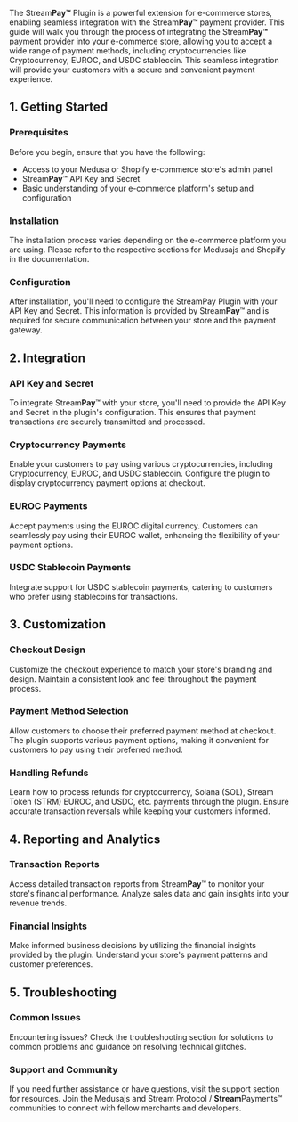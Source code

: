 The Stream**Pay™** Plugin is a powerful extension for e-commerce stores, enabling seamless integration with the Stream**Pay™** payment provider. 
This guide will walk you through the process of integrating the Stream**Pay™** payment provider into your e-commerce store, allowing you to accept a wide range of payment methods, including cryptocurrencies like Cryptocurrency, EUROC, and USDC stablecoin. This seamless integration will provide your customers with a secure and convenient payment experience.

## 1. Getting Started

### Prerequisites

Before you begin, ensure that you have the following:

- Access to your Medusa or Shopify e-commerce store's admin panel
- Stream**Pay**™ API Key and Secret
- Basic understanding of your e-commerce platform's setup and configuration

### Installation
The installation process varies depending on the e-commerce platform you are using. Please refer to the respective sections for Medusajs and Shopify in the documentation.

### Configuration
After installation, you'll need to configure the StreamPay Plugin with your API Key and Secret. This information is provided by Stream**Pay**™ and is required for secure communication between your store and the payment gateway.

## 2. Integration

### API Key and Secret
To integrate Stream**Pay**™ with your store, you'll need to provide the API Key and Secret in the plugin's configuration. This ensures that payment transactions are securely transmitted and processed.

### Cryptocurrency Payments
Enable your customers to pay using various cryptocurrencies, including Cryptocurrency, EUROC, and USDC stablecoin. Configure the plugin to display cryptocurrency payment options at checkout.

### EUROC Payments
Accept payments using the EUROC digital currency. Customers can seamlessly pay using their EUROC wallet, enhancing the flexibility of your payment options.

### USDC Stablecoin Payments
Integrate support for USDC stablecoin payments, catering to customers who prefer using stablecoins for transactions.

## 3. Customization

### Checkout Design
Customize the checkout experience to match your store's branding and design. Maintain a consistent look and feel throughout the payment process.

### Payment Method Selection
Allow customers to choose their preferred payment method at checkout. The plugin supports various payment options, making it convenient for customers to pay using their preferred method.

### Handling Refunds
Learn how to process refunds for cryptocurrency, Solana (SOL), Stream Token (STRM) EUROC, and USDC, etc. payments through the plugin. Ensure accurate transaction reversals while keeping your customers informed.

## 4. Reporting and Analytics

### Transaction Reports
Access detailed transaction reports from Stream**Pay**™ to monitor your store's financial performance. Analyze sales data and gain insights into your revenue trends.

### Financial Insights
Make informed business decisions by utilizing the financial insights provided by the plugin. Understand your store's payment patterns and customer preferences.

## 5. Troubleshooting

### Common Issues
Encountering issues? Check the troubleshooting section for solutions to common problems and guidance on resolving technical glitches.

### Support and Community
If you need further assistance or have questions, visit the support section for resources. Join the Medusajs and Stream Protocol / **Stream**Payments™ communities to connect with fellow merchants and developers.
